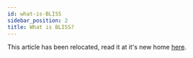 ```yaml
---
id: what-is-BLISS
sidebar_position: 2
title: What is BLISS?
---
```


This article has been relocated, read it at it's new home [here](/faqs/Events/what-happened-at-BLISS).


